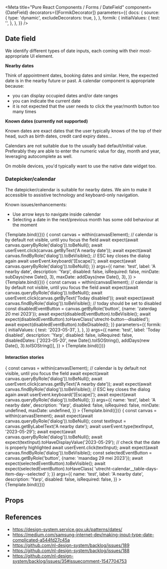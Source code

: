 



<Meta
  title="Pure React Components / Forms / DateField"
  component={DateField}
  decorators={[FormikDecorator]}
  parameters={{
    docs: {
      source: {
        type: 'dynamic',
        excludeDecorators: true,
      },
    },
    formik: {
      initialValues: {
        test: '',
      },
    },
  }}
/>

## Date field

We identify different types of date inputs, each coming with their most-appropriate UI element.

**Nearby dates**

Think of appointment dates, booking dates and similar. Here, the expected date is in the nearby
future or past. A calendar component is appropriate because:

- you can display occupied dates and/or date ranges
- you can indicate the current date
- it is not expected that the user needs to click the year/month button too many times

**Known dates (currently not supported)**

Known dates are exact dates that the user typically knows of the top of their head, such as birth
dates, credit card expiry dates...

Calendars are not suitable due to the usually bad default/initial value. Preferably they are able to
enter the numeric value for day, month and year, leveraging autocomplete as well.

On mobile devices, you'd typically want to use the native date widget too.

### Datepicker/calendar

The datepicker/calendar is suitable for nearby dates. We aim to make it accessible to assistive
technology and keyboard-only navigation.

Known issues/enhancements:

- Use arrow keys to navigate inside calendar
- Selecting a date in the next/previous month has some odd behaviour at the moment

<Canvas>
  <Story
    name="Datepicker"
    args={{
      name: 'test',
      label: 'A nearby date',
      description: 'Yarp',
      disabled: false,
      isRequired: false,
      minDate: undefined,
      maxDate: undefined,
    }}
  >
    {Template.bind({})}
  </Story>
</Canvas>

<Canvas>
  <Story
    name="Limited range datepicker"
    play={async ({canvasElement}) => {
      const canvas = within(canvasElement);
      // calendar is by default not visible, until you focus the field
      await expect(await canvas.queryByRole('dialog')).toBeNull();
      await userEvent.click(canvas.getByText('A nearby date'));
      await expect(await canvas.findByRole('dialog')).toBeVisible();
      // ESC key closes the dialog again
      await userEvent.keyboard('[Escape]');
      await expect(await canvas.queryByRole('dialog')).toBeNull();
    }}
    args={{
      name: 'test',
      label: 'A nearby date',
      description: 'Yarp',
      disabled: false,
      isRequired: false,
      minDate: subDays(new Date(), 3),
      maxDate: addDays(new Date(), 3),
    }}
  >
    {Template.bind({})}
  </Story>
</Canvas>

<Canvas>
  <Story
    name="Datepicker with disabled dates"
    play={async ({canvasElement}) => {
      const canvas = within(canvasElement);
      // calendar is by default not visible, until you focus the field
      await expect(await canvas.queryByRole('dialog')).toBeNull();
      await userEvent.click(canvas.getByText('Today disabled'));
      await expect(await canvas.findByRole('dialog')).toBeVisible();
      // today should be set to disabled
      const disabledEventButton = canvas.getByRole('button', {name: 'zaterdag 20 mei 2023'});
      await expect(disabledEventButton).toBeVisible();
      await expect(disabledEventButton).toHaveClass('utrecht-button--disabled');
      await expect(disabledEventButton).toBeDisabled();
    }}
    parameters={{
      formik: {
        initialValues: {
          test: '2023-05-31',
        },
      },
    }}
    args={{
      name: 'test',
      label: 'Today disabled',
      description: 'Yarp',
      disabled: false,
      isRequired: false,
      disabledDates: ['2023-05-20', new Date().toISOString(), addDays(new Date(), 3).toISOString()],
    }}
  >
    {Template.bind({})}
  </Story>
</Canvas>

#### Interaction stories

<Canvas>
  <Story
    name="Datepicker - keyboard navigation"
    play={async ({canvasElement}) => {
      const canvas = within(canvasElement);
      // calendar is by default not visible, until you focus the field
      await expect(await canvas.queryByRole('dialog')).toBeNull();
      await userEvent.click(canvas.getByText('A nearby date'));
      await expect(await canvas.findByRole('dialog')).toBeVisible();
      // ESC key closes the dialog again
      await userEvent.keyboard('[Escape]');
      await expect(await canvas.queryByRole('dialog')).toBeNull();
    }}
    args={{
      name: 'test',
      label: 'A nearby date',
      description: 'Yarp',
      disabled: false,
      isRequired: false,
      minDate: undefined,
      maxDate: undefined,
    }}
  >
    {Template.bind({})}
  </Story>
</Canvas>

<Canvas>
  <Story
    name="Datepicker - type date manually"
    play={async ({canvasElement}) => {
      const canvas = within(canvasElement);
      await expect(await canvas.queryByRole('dialog')).toBeNull();
      const textInput = canvas.getByLabelText('A nearby date');
      await userEvent.type(textInput, '2023-05-29');
      await expect(await canvas.queryByRole('dialog')).toBeNull();
      await expect(textInput).toHaveDisplayValue('2023-05-29');
      // check that the date is properly highlighted
      await userEvent.click(textInput);
      await expect(await canvas.findByRole('dialog')).toBeVisible();
      const selectedEventButton = canvas.getByRole('button', {name: 'maandag 29 mei 2023'});
      await expect(selectedEventButton).toBeVisible();
      await expect(selectedEventButton).toHaveClass(
        'utrecht-calendar__table-days-item-day--selected'
      );
    }}
    args={{
      name: 'test',
      label: 'A nearby date',
      description: 'Yarp',
      disabled: false,
      isRequired: false,
    }}
  >
    {Template.bind({})}
  </Story>
</Canvas>

## Props

<ArgsTable of={DateField} />

## References

- https://design-system.service.gov.uk/patterns/dates/
- https://medium.com/samsung-internet-dev/making-input-type-date-complicated-a544fd27c45a
- https://github.com/nl-design-system/backlog/issues/189
- https://github.com/nl-design-system/backlog/issues/188
- https://github.com/nl-design-system/backlog/issues/35#issuecomment-1547704753
